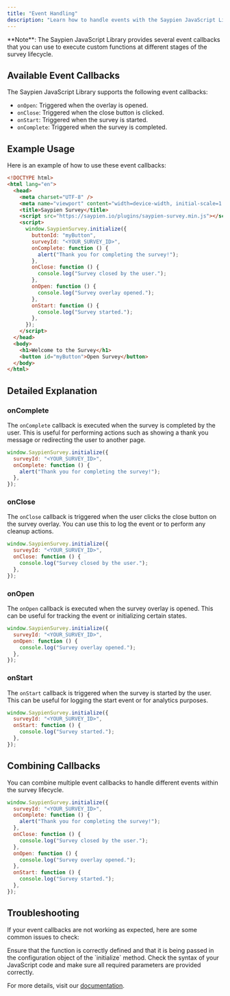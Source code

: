 ```yaml
---
title: "Event Handling"
description: "Learn how to handle events with the Saypien JavaScript Library"
---
```


<Info>
  **Note**: The Saypien JavaScript Library provides several event callbacks that
  you can use to execute custom functions at different stages of the survey
  lifecycle.
</Info>

## Available Event Callbacks

The Saypien JavaScript Library supports the following event callbacks:

- `onOpen`: Triggered when the overlay is opened.
- `onClose`: Triggered when the close button is clicked.
- `onStart`: Triggered when the survey is started.
- `onComplete`: Triggered when the survey is completed.

## Example Usage

Here is an example of how to use these event callbacks:

<CodeGroup>

```html index.html
<!DOCTYPE html>
<html lang="en">
  <head>
    <meta charset="UTF-8" />
    <meta name="viewport" content="width=device-width, initial-scale=1.0" />
    <title>Saypien Survey</title>
    <script src="https://saypien.io/plugins/saypien-survey.min.js"></script>
    <script>
      window.SaypienSurvey.initialize({
        buttonId: "myButton",
        surveyId: "<YOUR_SURVEY_ID>",
        onComplete: function () {
          alert("Thank you for completing the survey!");
        },
        onClose: function () {
          console.log("Survey closed by the user.");
        },
        onOpen: function () {
          console.log("Survey overlay opened.");
        },
        onStart: function () {
          console.log("Survey started.");
        },
      });
    </script>
  </head>
  <body>
    <h1>Welcome to the Survey</h1>
    <button id="myButton">Open Survey</button>
  </body>
</html>
```

</CodeGroup>

## Detailed Explanation

### onComplete

The `onComplete` callback is executed when the survey is completed by the user. This is useful for performing actions such as showing a thank you message or redirecting the user to another page.

<CodeGroup>

```javascript index.js
window.SaypienSurvey.initialize({
  surveyId: "<YOUR_SURVEY_ID>",
  onComplete: function () {
    alert("Thank you for completing the survey!");
  },
});
```

</CodeGroup>

### onClose

The `onClose` callback is triggered when the user clicks the close button on the survey overlay. You can use this to log the event or to perform any cleanup actions.

<CodeGroup>

```javascript index.js
window.SaypienSurvey.initialize({
  surveyId: "<YOUR_SURVEY_ID>",
  onClose: function () {
    console.log("Survey closed by the user.");
  },
});
```

</CodeGroup>

### onOpen

The `onOpen` callback is executed when the survey overlay is opened. This can be useful for tracking the event or initializing certain states.

<CodeGroup>

```javascript index.js
window.SaypienSurvey.initialize({
  surveyId: "<YOUR_SURVEY_ID>",
  onOpen: function () {
    console.log("Survey overlay opened.");
  },
});
```

</CodeGroup>

### onStart

The `onStart` callback is triggered when the survey is started by the user. This can be useful for logging the start event or for analytics purposes.

<CodeGroup>

```javascript index.js
window.SaypienSurvey.initialize({
  surveyId: "<YOUR_SURVEY_ID>",
  onStart: function () {
    console.log("Survey started.");
  },
});
```

</CodeGroup>

## Combining Callbacks

You can combine multiple event callbacks to handle different events within the survey lifecycle.

<CodeGroup>

```javascript index.js
window.SaypienSurvey.initialize({
  surveyId: "<YOUR_SURVEY_ID>",
  onComplete: function () {
    alert("Thank you for completing the survey!");
  },
  onClose: function () {
    console.log("Survey closed by the user.");
  },
  onOpen: function () {
    console.log("Survey overlay opened.");
  },
  onStart: function () {
    console.log("Survey started.");
  },
});
```

</CodeGroup>

## Troubleshooting

If your event callbacks are not working as expected, here are some common issues to check:

<AccordionGroup>
  <Accordion title="The callback function is not being executed">
    Ensure that the function is correctly defined and that it is being passed in
    the configuration object of the `initialize` method.
  </Accordion>
  <Accordion title="An error is displayed in the console">
    Check the syntax of your JavaScript code and make sure all required
    parameters are provided correctly.
  </Accordion>
</AccordionGroup>

<Info>For more details, visit our [documentation](#).</Info>
```
